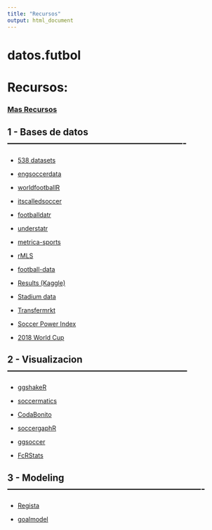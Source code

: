 ```yaml
---
title: "Recursos"
output: html_document
---
```


# datos.futbol

# **Recursos:**

### [Mas Recursos](https://github.com/matiasmascioto/awesome-soccer-analytics#data)

## 1 - Bases de datos ----------------------------------------------------------


- [538 datasets](https://github.com/fivethirtyeight/data)

- [engsoccerdata](https://github.com/jalapic/engsoccerdata)

- [worldfootballR](https://github.com/JaseZiv/worldfootballR)

- [itscalledsoccer](https://www.americansocceranalysis.com/home/2022/2/9/introducing-itscalledsoccer)

- [footballdatr](https://github.com/Torvaney/footballdatr)

- [understatr](https://github.com/ewenme/understatr)

- [metrica-sports](https://github.com/metrica-sports/sample-data)

- [rMLS](https://github.com/RyanG73/rMLS)

- [football-data](https://github.com/schochastics/football-data)

- [Results (Kaggle)](https://www.kaggle.com/martj42/international-football-results-from-1872-to-2017)

- [Stadium data](https://data.world/johayes13/football-soccer-stadiums)

- [Transfermrkt](https://data.world/dcereijo/player-scores)

- [Soccer Power Index](https://data.world/fivethirtyeight/soccer-spi)

- [2018 World Cup](https://data.world/fivethirtyeight/fifa-world-cup-2018)

 

## 2 - Visualizacion -----------------------------------------------------------


- [ggshakeR](https://github.com/abhiamishra/ggshakeR)

- [soccermatics](https://github.com/JoGall/soccermatics)

- [CodaBonito](https://opensource.pysport.org/project/CodaBonito)

- [soccergaphR](https://github.com/saso008/soccergraphR)

- [ggsoccer](https://github.com/Torvaney/ggsoccer)

- [FcRStats](https://github.com/FCrSTATS/fc.rstats)


## 3 - Modeling ----------------------------------------------------------------


- [Regista](https://github.com/Torvaney/regista)

- [goalmodel](https://github.com/opisthokonta/goalmodel)

